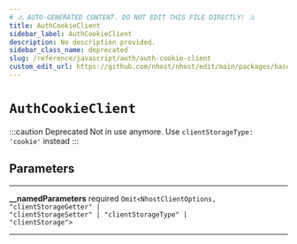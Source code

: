 ```yaml
---
# ⚠️ AUTO-GENERATED CONTENT. DO NOT EDIT THIS FILE DIRECTLY! ⚠️
title: AuthCookieClient
sidebar_label: AuthCookieClient
description: No description provided.
sidebar_class_name: deprecated
slug: /reference/javascript/auth/auth-cookie-client
custom_edit_url: https://github.com/nhost/nhost/edit/main/packages/hasura-auth-js/src/internal-client.ts#L87
---
```


# `AuthCookieClient`

:::caution Deprecated
Not in use anymore. Use `clientStorageType: 'cookie'` instead
:::

## Parameters

---

**<span className="parameter-name">\_\_namedParameters</span>** <span className="optional-status">required</span> <code>Omit&lt;NhostClientOptions, "clientStorageGetter" &#124; "clientStorageSetter" &#124; "clientStorageType" &#124; "clientStorage"&gt;</code>

---
